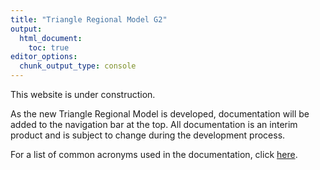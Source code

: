 ```yaml
---
title: "Triangle Regional Model G2"
output:
  html_document:
    toc: true
editor_options: 
  chunk_output_type: console
---
```


This website is under construction.

As the new Triangle Regional Model is developed, documentation will be added
to the navigation bar at the top. All documentation is an interim product and
is subject to change during the development process.

For a list of common acronyms used in the documentation, click
[here](acronyms.html).